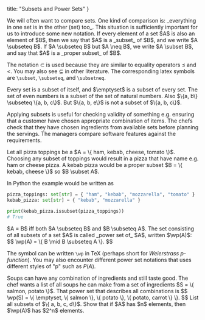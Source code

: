 
  title: "Subsets and Power Sets"
}

<Quoted source="olp">
  We will often want to compare sets. One kind of comparison is: _everything in one set is in the other (set) too_.
  This situation is sufficiently important for us to introduce some new notation.

  <Definition name="Subset">
    If every element of a set $A$ is also an element of $B$,
    then we say that $A$ is a _subset_ of $B$, and we write $A \subseteq B$.
    If $A \subseteq B$ but $A \neq B$,
    we write $A \subset B$,
    and say that $A$ is a _proper subset_ of $B$.
  </Definition>
</Quoted>

The notation $\subset$ is used because they are similar to equality operators $\leq$ and $<$. You may also see $\subsetneq$ in other literature.
The corresponding latex symbols are `\subset`, `\subseteq`, and `\subsetneq`.

<Quoted source="olp">
  <Example name="Basics">
    Every set is a subset of itself, and $\emptyset$ is a subset of every set.
    The set of even numbers is a subset of the set of natural numbers. Also $\{a, b\} \subseteq \{a, b, c\}$.
    But $\{a, b, e\}$ is not a subset of $\{a, b, c\}$.
  </Example>
</Quoted>

Applying subsets is useful for checking validity of something e.g. ensuring that a customer have chosen appropriate combination of items.
The chefs check that they have chosen ingredients from available sets before planning the servings.
The managers compare software features against the requirements.

<Example name="Pizza toppings">
  Let all pizza toppings be a $A = \{ ham, kebab, cheese, tomato \}$.
  Choosing any subset of toppings would result in a pizza that have name e.g. ham or cheese pizza.
  A kebab pizza would be a proper subset $B = \{ kebab, cheese \}$ so $B \subset A$.
</Example>

In Python the example would be written as

```python
pizza_toppings: set[str] = { "ham", "kebab", "mozzarella", "tomato" }
kebab_pizza: set[str] = { "kebab", "mozzarella" }

print(kebab_pizza.issubset(pizza_toppings))
# True
```

<Quoted>
<Proposition>
  $A = B$ iff both $A \subseteq B$ and $B \subseteq A$.
</Proposition>
<Definition name="Power Set">
  The set consisting of all subsets of a set $A$ is called _power set of_ $A$, written $\wp(A)$:
  $$
    \wp(A) = \{ B \mid B \subseteq A \}.
  $$
</Definition>
</Quoted>

The symbol <tex value="\wp"/> can be written `\wp` in TeX (perhaps short for _Weierstrass p-function_).
You may also encounter different power set notations that uses different styles of "p" such as $P(A)$.

<Example name="Different soups">
  Soups can have any combination of ingredients and still taste good.
  The chef wants a list of all soups he can make from a set of ingredients $S = \{ salmon, potato \}$.
  That power set that describes all combinations is
  $$
    \wp(S) = \{ \emptyset, \{ salmon \}, \{ potato \}, \{ potato, carrot \} \}.
  $$
</Example>

<Quoted>
  <Problem>
    List all subsets of $\{ a, b, c, d\}$.
  </Problem>

  <Problem>
    Show that if $A$ has $n$ elements, then $\wp(A)$ has $2^n$ elements.
  </Problem>
</Quoted>

